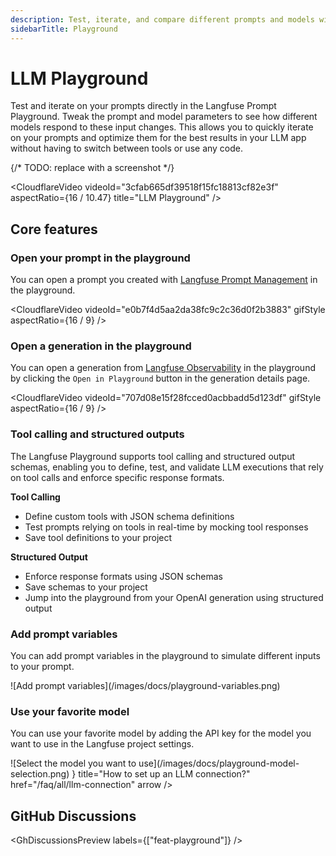 ```yaml
---
description: Test, iterate, and compare different prompts and models within the LLM Playground.
sidebarTitle: Playground
---
```


# LLM Playground

Test and iterate on your prompts directly in the Langfuse Prompt Playground. Tweak the prompt and model parameters to see how different models respond to these input changes. This allows you to quickly iterate on your prompts and optimize them for the best results in your LLM app without having to switch between tools or use any code.

{/* TODO: replace with a screenshot */}

<CloudflareVideo
  videoId="3cfab665df39518f15fc18813cf82e3f"
  aspectRatio={16 / 10.47}
  title="LLM Playground"
/>

## Core features

### Open your prompt in the playground

You can open a prompt you created with [Langfuse Prompt Management](/docs/prompt-management/get-started) in the playground.

<CloudflareVideo
  videoId="e0b7f4d5aa2da38fc9c2c36d0f2b3883"
  gifStyle
  aspectRatio={16 / 9}
/>

### Open a generation in the playground

You can open a generation from [Langfuse Observability](/docs/observability) in the playground by clicking the `Open in Playground` button in the generation details page.

<CloudflareVideo
  videoId="707d08e15f28fcced0acbbadd5d123df"
  gifStyle
  aspectRatio={16 / 9}
/>

### Tool calling and structured outputs

The Langfuse Playground supports tool calling and structured output schemas, enabling you to define, test, and validate LLM executions that rely on tool calls and enforce specific response formats.

<CloudflareVideo videoId="8a19028067239a8e9ffe929d6dfd426e" gifStyle />

**Tool Calling**

- Define custom tools with JSON schema definitions
- Test prompts relying on tools in real-time by mocking tool responses
- Save tool definitions to your project

**Structured Output**

- Enforce response formats using JSON schemas
- Save schemas to your project
- Jump into the playground from your OpenAI generation using structured output

### Add prompt variables

You can add prompt variables in the playground to simulate different inputs to your prompt.

<Frame border fullWidth>
  ![Add prompt variables](/images/docs/playground-variables.png)
</Frame>

### Use your favorite model

You can use your favorite model by adding the API key for the model you want to use in the Langfuse project settings.

<Frame border fullWidth>
  ![Select the model you want to
  use](/images/docs/playground-model-selection.png)
</Frame>


<Cards num={1}>
  <Card
    icon={<KeyRound size="24" />}
    title="How to set up an LLM connection?"
    href="/faq/all/llm-connection"
    arrow
  />
</Cards>

## GitHub Discussions


<GhDiscussionsPreview labels={["feat-playground"]} />

